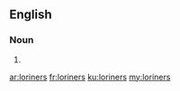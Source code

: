 ==English==

===Noun===
{{head|en|noun plural form}}

# {{plural of|loriner|lang=en}}

[[ar:loriners]]
[[fr:loriners]]
[[ku:loriners]]
[[my:loriners]]